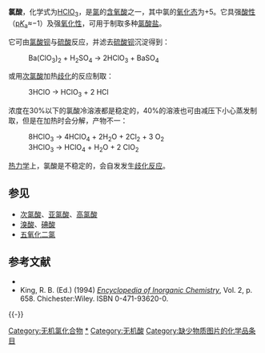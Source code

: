 {{Refimprove|time=2022-02-06T15:36:22+00:00}}
{{NoteTA|G1=Chemistry}}

{{Chembox
|   Name = 氯酸
|   ImageFile = Chloric-acid-2D.png
|   ImageName = 氯酸
|   ImageFile1 = Chloric-acid-3D-vdW.png
|   ImageName1 = 氯酸
|   OtherNames = 氯酸(V)
| Section1 = {{Chembox Identifiers
| CASNo = 7790-93-4
| CASNo_Ref = {{cascite|changed|??}}
|  ChemSpiderID  =  18513
|  PubChem  =  19654
|  EC_number  =  232-233-0
|  UNNumber  =  2626
|  UNII  =  Z0V9L75H3K
|  InChI  =  1/ClHO3/c2-1(3)4/h(H,2,3,4)
|  SMILES  =  O=Cl(=O)O
|  InChIKey  =  XTEGARKTQYYJKE-UHFFFAOYAG
}}
| Section2 = {{Chembox Properties
|   Formula = HClO<sub>3</sub>
|   MolarMass = 84.45914 
|   Appearance = 无色溶液
|   Density = 1 g/mL (溶液、估计值)
|   Solubility = >40 g/100 ml (20 °C)
|   pKa = 约 −1
  }}
| Section3 = {{Chembox Structure
|   MolShape = [[三角锥|三角锥]]
|   Dipole =
  }}
| Section7 = {{Chembox Hazards
|   ExternalMSDS =
|   MainHazards = 氧化性
  }}
| Section8 = {{Chembox Related
|   OtherAnions = [[溴酸|溴酸]]、[[碘酸|碘酸]]
|   OtherCations = [[氯酸铵|氯酸铵]]、[[氯酸钠|氯酸钠]]、<br />[[氯酸钾|氯酸钾]]
|   OtherCpds = [[盐酸|盐酸]]、[[次氯酸|次氯酸]]、<br />[[亚氯酸|亚氯酸]]、[[高氯酸|高氯酸]]
  }}
}}

'''氯酸'''，化学式为[[氢|H]][[氯|Cl]][[氧|O]]<sub>3</sub>，是[[氯|氯]]的[[含氧酸|含氧酸]]之一，其中氯的[[氧化态|氧化态]]为+5。它具强[[酸性|酸性]]（[[酸离解常数|p''K''<sub>a</sub>]]≈−1）及强[[氧化性|氧化性]]，可用于制取多种[[氯酸盐|氯酸盐]]。

它可由[[氯酸钡|氯酸钡]]与[[硫酸|硫酸]]反应，并滤去[[硫酸钡|硫酸钡]]沉淀得到：
:Ba(ClO<sub>3</sub>)<sub>2</sub> + H<sub>2</sub>SO<sub>4</sub> → 2HClO<sub>3</sub> + BaSO<sub>4</sub>

或用[[次氯酸|次氯酸]]加热[[歧化|歧化]]的反应制取：
:3HClO → HClO<sub>3</sub> + 2 HCl

浓度在30%以下的氯酸冷溶液都是稳定的，40%的溶液也可由减压下小心蒸发制取，但是在加热时会分解，产物不一：
:8HClO<sub>3</sub> → 4HClO<sub>4</sub> + 2H<sub>2</sub>O + 2Cl<sub>2</sub> + 3 O<sub>2</sub>
:3HClO<sub>3</sub> → HClO<sub>4</sub> + H<sub>2</sub>O + 2 ClO<sub>2</sub>

[[热力学|热力学]]上，氯酸是不稳定的，会自发发生[[歧化反应|歧化反应]]。

==参见==
*[[次氯酸|次氯酸]]、[[亚氯酸|亚氯酸]]、[[高氯酸|高氯酸]]
*[[溴酸|溴酸]]、[[碘酸|碘酸]]
*[[五氧化二氯|五氧化二氯]]

== 参考文献 ==
{{Reflist}}
{{ReflistH}}
* {{Greenwood&Earnshaw}}
* King, R. B. (Ed.) (1994) ''[[Encyclopedia_of_Inorganic_Chemistry|Encyclopedia of Inorganic Chemistry]]'', Vol. 2, p. 658. Chichester:Wiley. ISBN 0-471-93620-0.
{{ReflistF}}

{{-}}
{{无机氯化合物}}
{{氢化合物}}
{{氯酸盐}}

[[Category:无机氯化合物|Category:无机氯化合物]]
[[Category:氯酸盐|*]]
[[Category:无机酸|Category:无机酸]]
[[Category:缺少物质图片的化学品条目|Category:缺少物质图片的化学品条目]]

{{inorganic-compound-stub}}